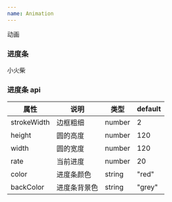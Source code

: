 ```yaml
---
name: Animation
---
```



动画

### 进度条

<Playground>
  <Process>小火柴</Process>
</Playground>

### 进度条 api

| 属性        | 说明         | 类型   | default |
| ----------- | ------------ | ------ | ------- |
| strokeWidth | 边框粗细     | number | 2       |
| height      | 圆的高度     | number | 120     |
| width       | 圆的宽度     | number | 120     |
| rate        | 当前进度     | number | 20      |
| color       | 进度条颜色   | string | "red"   |
| backColor   | 进度条背景色 | string | "grey"  |
